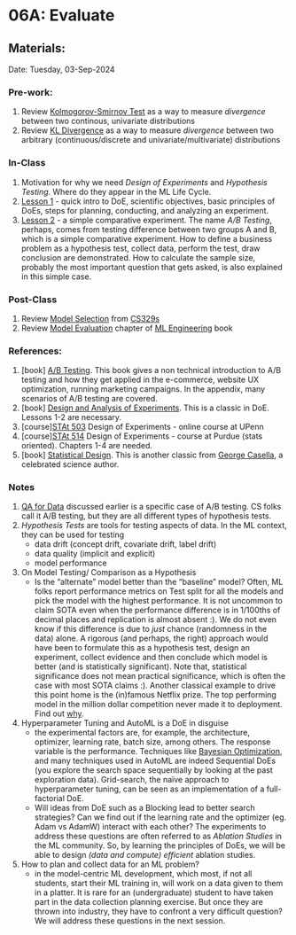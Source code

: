 # 06A: Evaluate {.unnumbered}

## Materials:
Date: Tuesday, 03-Sep-2024

### Pre-work:
1. Review [Kolmogorov-Smirnov Test](https://en.wikipedia.org/wiki/Kolmogorov%E2%80%93Smirnov_test) as a way to measure _divergence_ between two continous, univariate distributions
2. Review [KL Divergence](https://en.wikipedia.org/wiki/Kullback%E2%80%93Leibler_divergence) as a way to measure _divergence_ between two arbitrary (continuous/discrete and univariate/multivariate)  distributions


### In-Class
1. Motivation for why we need _Design of Experiments_ and _Hypothesis Testing_. Where do they appear in the ML Life Cycle.
2. [Lesson 1](https://online.stat.psu.edu/stat503/lesson/1) - quick intro to DoE, scientific objectives, basic principles of DoEs, steps for planning, conducting, and analyzing an experiment.
3. [Lesson 2](https://online.stat.psu.edu/stat503/lesson/2) - a simple comparative experiment. The name _A/B Testing_, perhaps, comes from testing difference between two groups A and B, which is a simple comparative experiment. How to define a business problem as a hypothesis test, collect data, perform the test, draw conclusion are demonstrated. How to calculate the sample size, probably the most important question that gets asked, is also explained in this simple case.

### Post-Class

1. Review [Model Selection](https://docs.google.com/presentation/d/1X_w55MfBhXGQbZkT_fbW9wdNrOs4sOuydRGPUI_yYCo/edit?usp=sharing) from [CS329s](https://stanford-cs329s.github.io/) 
2. Review [Model Evaluation](http://bit.ly/MLEbook-Chapter7) chapter of [ML Engineering](https://www.mlebook.com/wiki/doku.php) book


### References:

1. \[book\] [A/B Testing](https://www.amazon.in/Testing-Most-Powerful-Clicks-Customers/dp/1118792416). This book gives a non technical introduction to A/B testing and how they get applied in the e-commerce, website UX optimization, running marketing campaigns. In the appendix, many scenarios of A/B testing are covered. 
2. \[book\] [Design and Analysis of Experiments](https://www.wiley.com/en-us/Design+and+Analysis+of+Experiments%2C+10th+Edition-p-9781119492443). This is a classic in DoE. Lessons 1-2 are necessary.
3. \[course\][STAt 503](https://online.stat.psu.edu/statprogram/stat503) Design of Experiments - online course at UPenn
4. \[course\][STAt 514](https://www.stat.purdue.edu/~bacraig/notes514/index.html) Design of Experiments - course at Purdue (stats oriented). Chapters 1-4 are needed.
5. \[book\] [Statistical Design](https://link.springer.com/book/10.1007/978-0-387-75965-4). This is another classic from [George Casella](https://en.wikipedia.org/wiki/George_Casella), a celebrated science author. 



### Notes
1. [QA for Data](./w04-l02.qmd) discussed earlier is a specific case of A/B testing. CS folks call it A/B testing, but they are all different types of hypothesis tests. 
2. _Hypothesis Tests_ are tools for testing aspects of data. In the ML context, they can be used for testing 
    - data drift (concept drift, covariate drift, label drift)
    - data quality (implicit and explicit)
    - model performance
 3. On Model Testing/ Comparison as a Hypothesis 
    - Is the "alternate" model better than the "baseline" model? Often, ML folks report performance metrics on Test split for all the models and pick the model with the highest performance. It is not uncommon to claim SOTA even when the performance difference is in 1/100ths of decimal places and replication is almost absent  :). We do not even know if this difference is due to _just_ chance (randomness in the data) alone. A rigorous (and perhaps, the right) approach would have been to formulate this as a hypothesis test, design an experiment, collect evidence and then conclude which model is better (and is statistically significant). Note that, statistical significance does not mean practical significance, which is often the case with most SOTA claims :). Another classical example to drive this point home is the (in)famous Netflix prize. The top performing model in the million dollar competition never made it to deployment. Find out [why](https://www.wired.com/2012/04/netflix-prize-costs/).
4. Hyperparameter Tuning and AutoML is a DoE in disguise
    - the experimental factors are, for example, the architecture, optimizer, learning rate, batch size, among others. The response variable is the performance. Techniques like [Bayesian Optimization](https://www.analyticsvidhya.com/blog/2021/05/bayesian-optimization-bayes_opt-or-hyperopt/), and many techniques used in AutoML are indeed Sequential DoEs (you explore the search space sequentially by looking at the past exploration data). Grid-search, the naïve approach to hyperparameter tuning, can be seen as an implementation of a full-factorial DoE.
    - Will ideas from DoE such as a Blocking lead to better search strategies? Can we  find out if the learning rate and the optimizer (eg. Adam vs AdamW) interact with each other? The experiments to address these questions are often referred to as _Ablation Studies_ in the ML community. So, by learning the principles of DoEs, we will be able to design _(data and compute) efficient_ ablation studies.
5. How to plan and collect data for an ML problem?
    - in the model-centric ML development, which most, if not all students, start their ML training in, will work on a data given to them in a platter. It is rare for an (undergraduate) student to have taken part in the data collection planning exercise. But once they are thrown into industry, they have to confront a very difficult question? We will address these questions in the next session.